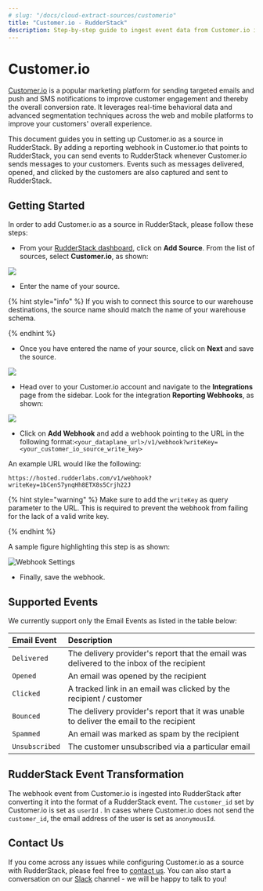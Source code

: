 ```yaml
---
# slug: "/docs/cloud-extract-sources/customerio"
title: "Customer.io - RudderStack"
description: Step-by-step guide to ingest event data from Customer.io into RudderStack
---
```


# Customer.io

[Customer.io](https://customer.io/) is a popular marketing platform for sending targeted emails and push and SMS notifications to improve customer engagement and thereby the overall conversion rate. It leverages real-time behavioral data and advanced segmentation techniques across the web and mobile platforms to improve your customers' overall experience.

This document guides you in setting up Customer.io as a source in RudderStack. By adding a reporting webhook in Customer.io that points to RudderStack, you can send events to RudderStack whenever Customer.io sends messages to your customers. Events such as messages delivered, opened, and clicked by the customers are also captured and sent to RudderStack.

## Getting Started

In order to add Customer.io as a source in RudderStack, please follow these steps:

- From your [RudderStack dashboard](https://app.rudderlabs.com/), click on **Add Source**. From the list of sources, select **Customer.io**, as shown:

![](../.gitbook/assets/image%20%2820%29%20%281%29.png)

- Enter the name of your source.

{% hint style="info" %}
If you wish to connect this source to our warehouse destinations, the source name should match the name of your warehouse schema.

{% endhint %}

- Once you have entered the name of your source, click on **Next** and save the source.

![](../.gitbook/assets/image%20%2861%29.png)

- Head over to your Customer.io account and navigate to the **Integrations** page from the sidebar. Look for the integration **Reporting Webhooks**, as shown:

![](../.gitbook/assets/image%20%2862%29.png)

- Click on **Add Webhook** and add a webhook pointing to the URL in the following format:`<your_dataplane_url>/v1/webhook?writeKey=<your_customer_io_source_write_key>`

An example URL would like the following:

```http
https://hosted.rudderlabs.com/v1/webhook?writeKey=1bCenS7ynqHh8ETX8s5Crjh22J
```

{% hint style="warning" %}
Make sure to add the `writeKey` as query parameter to the URL. This is required to prevent the webhook from failing for the lack of a valid write key.

{% endhint %}

A sample figure highlighting this step is as shown:

![Webhook Settings](../.gitbook/assets/image%20%2830%29.png)

- Finally, save the webhook.

## Supported Events

We currently support only the Email Events as listed in the table below:

| **Email Event** | **Description**                                                                           |
| :-------------- | :---------------------------------------------------------------------------------------- |
| `Delivered`     | The delivery provider's report that the email was delivered to the inbox of the recipient |
| `Opened`        | An email was opened by the recipient                                                      |
| `Clicked`       | A tracked link in an email was clicked by the recipient / customer                        |
| `Bounced`       | The delivery provider's report that it was unable to deliver the email to the recipient   |
| `Spammed`       | An email was marked as spam by the recipient                                              |
| `Unsubscribed`  | The customer unsubscribed via a particular email                                          |

## RudderStack Event Transformation

The webhook event from Customer.io is ingested into RudderStack after converting it into the format of a RudderStack event. The `customer_id` set by Customer.io is set as `userId` . In cases where Customer.io does not send the `customer_id`, the email address of the user is set as `anonymousId`.

## Contact Us

If you come across any issues while configuring Customer.io as a source with RudderStack, please feel free to [contact us](mailto:%20docs@rudderstack.com). You can also start a conversation on our [Slack](https://resources.rudderstack.com/join-rudderstack-slack) channel - we will be happy to talk to you!
